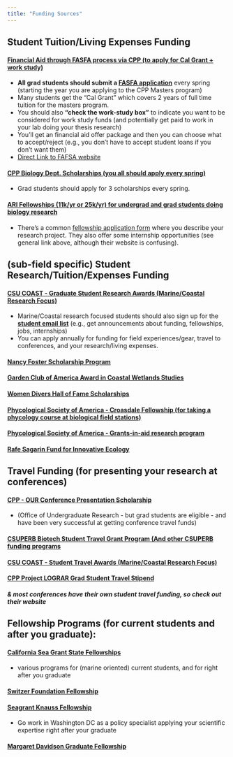 ```yaml
---
title: "Funding Sources"
---
```


## Student Tuition/Living Expenses Funding

#### [Financial Aid through FASFA process via CPP (to apply for Cal Grant + work study)](https://www.csac.ca.gov/how-apply)

-   **All grad students should submit a [FASFA application](https://www.csac.ca.gov/how-apply)** every spring (starting the year you are applying to the CPP Masters program)
-   Many students get the "Cal Grant" which covers 2 years of full time tuition for the masters program.
-   You should also **"check the work-study box"** to indicate you want to be considered for work study funds (and potentially get paid to work in your lab doing your thesis research)
-   You'll get an financial aid offer package and then you can choose what to accept/reject (e.g., you don't have to accept student loans if you don't want them)
-   [Direct Link to FAFSA website](https://studentaid.gov/h/apply-for-aid/fafsa)

#### [CPP Biology Dept. Scholarships (**you all should apply every spring**)](https://www.cpp.edu/sci/biological-sciences/students/student-scholarships.shtml)

-   Grad students should apply for 3 scholarships every spring.

#### [ARI Fellowships (11k/yr or 25k/yr) for undergrad and grad students doing biology research](https://csuari.inforeadyscale.com/hub)

-   There's a common [fellowship application form](https://californiastateuniversityari.formstack.com/forms/ari_fellowship_application) where you describe your research project. They also offer some internship opportunities (see general link above, although their website is confusing).

## (sub-field specific) Student Research/Tuition/Expenses Funding

#### [CSU COAST - Graduate Student Research Awards (Marine/Coastal Research Focus)](https://www.calstate.edu/impact-of-the-csu/research/coast/students/Pages/default.aspx)

-   Marine/Coastal research focused students should also sign up for the [**student email list**](https://www.calstate.edu/impact-of-the-csu/research/coast/Pages/student-sign-up.aspx) (e.g., get announcements about funding, fellowships, jobs, internships)
-   You can apply annually for funding for field experiences/gear, travel to conferences, and your research/living expenses.

#### [Nancy Foster Scholarship Program](https://fosterscholars.noaa.gov/)

#### [Garden Club of America Award in Coastal Wetlands Studies](https://www.gcamerica.org/scholarships/details/id/11)

#### [Women Divers Hall of Fame Scholarships](https://www.wdhof.org/scholarships/scholarship-descriptions)

#### [Phycological Society of America - Croasdale Fellowship (for taking a phycology course at biological field stations)](https://www.psaalgae.org/croasdale-award)

#### [Phycological Society of America - Grants-in-aid research program](https://www.psaalgae.org/grantsinaid-of-research)

#### [Rafe Sagarin Fund for Innovative Ecology](https://rafeinnovativeecologyfund.org/apply/)

## Travel Funding (for presenting your research at conferences)

#### [CPP - OUR Conference Presentation Scholarship](https://www.cpp.edu/our-cpp/students/conference-award/application.shtml)

-   (Office of Undergraduate Research - but grad students are eligible - and have been very successful at getting conference travel funds)

#### [CSUPERB Biotech Student Travel Grant Program (And other CSUPERB funding programs](https://www.calstate.edu/impact-of-the-csu/research/csubiotech/Pages/grants-and-awards-programs.aspx)

#### [CSU COAST - Student Travel Awards (Marine/Coastal Research Focus)](https://www2.calstate.edu/impact-of-the-csu/research/coast/funding/Pages/student-funding.aspx)

#### [CPP Project LOGRAR Grad Student Travel Stipend](https://www.cpp.edu/grc/resources-and-opportunities/funded-opportunities.shtml)

#### *& most conferences have their own student travel funding, so check out their website*

## Fellowship Programs (for current students and after you graduate):

#### [California Sea Grant State Fellowships](https://caseagrant.ucsd.edu/students/fellowships)
-   various programs for (marine oriented) current students, and for right after you graduate

#### [Switzer Foundation Fellowship](https://www.switzernetwork.org/become-fellow)

#### [Seagrant Knauss Fellowship](https://seagrant.noaa.gov/Prospective/#289216-who-is-eligible-for-the-knauss-fellowship)
-   Go work in Washington DC as a policy specialist applying your scientific expertise right after your graduate

#### [Margaret Davidson Graduate Fellowship](https://coast.noaa.gov/nerrs/research/davidson-fellowship.html?utm_medium=email&utm_source=GovDelivery)
